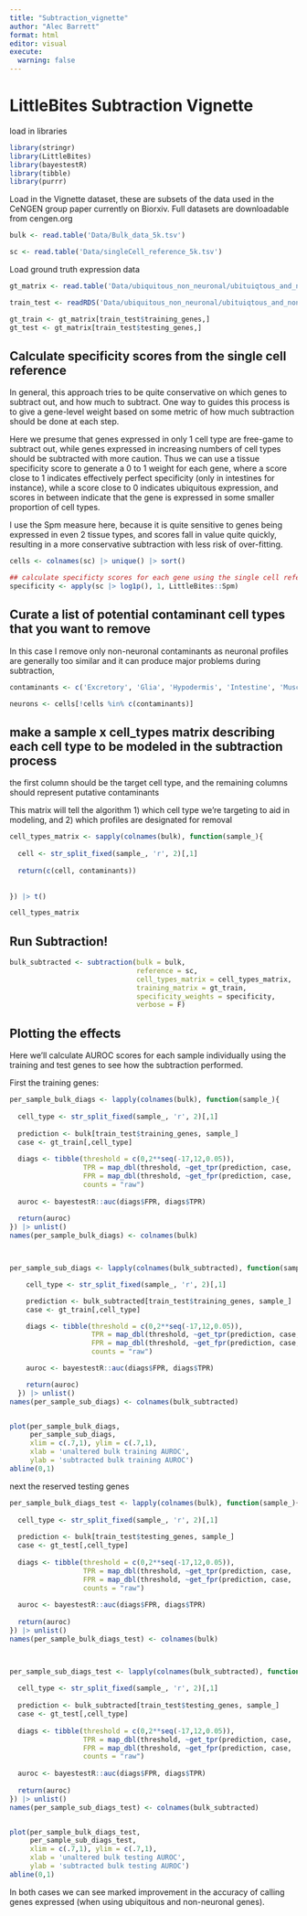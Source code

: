 ```yaml
---
title: "Subtraction_vignette"
author: "Alec Barrett"
format: html
editor: visual
execute: 
  warning: false
---
```


# LittleBites Subtraction Vignette

load in libraries

```r

library(stringr)
library(LittleBites)
library(bayestestR)
library(tibble)
library(purrr)

```

Load in the Vignette dataset, these are subsets of the data used in the CeNGEN group paper currently on Biorxiv. Full datasets are downloadable from cengen.org

```r
bulk <- read.table('Data/Bulk_data_5k.tsv')

sc <- read.table('Data/singleCell_reference_5k.tsv')

```

Load ground truth expression data

```r

gt_matrix <- read.table('Data/ubiquitous_non_neuronal/ubituiqtous_and_nonNeuronal_gt_genes_matrix_042222.tsv')

train_test <- readRDS('Data/ubiquitous_non_neuronal/ubituiqtous_and_nonNeuronal_gt_genes_split_042222.rds')

gt_train <- gt_matrix[train_test$training_genes,]
gt_test <- gt_matrix[train_test$testing_genes,]

```

## Calculate specificity scores from the single cell reference

In general, this approach tries to be quite conservative on which genes to subtract out, and how much to subtract. One way to guides this process is to give a gene-level weight based on some metric of how much subtraction should be done at each step.

Here we presume that genes expressed in only 1 cell type are free-game to subtract out, while genes expressed in increasing numbers of cell types should be subtracted with more caution. Thus we can use a tissue specificity score to generate a 0 to 1 weight for each gene, where a score close to 1 indicates effectively perfect specificity (only in intestines for instance), while a score close to 0 indicates ubiquitous expression, and scores in between indicate that the gene is expressed in some smaller proportion of cell types.

I use the Spm measure here, because it is quite sensitive to genes being expressed in even 2 tissue types, and scores fall in value quite quickly, resulting in a more conservative subtraction with less risk of over-fitting.

```r
cells <- colnames(sc) |> unique() |> sort()

## calculate specificty scores for each gene using the single cell reference
specificity <- apply(sc |> log1p(), 1, LittleBites::Spm)

```

## Curate a list of potential contaminant cell types that you want to remove

In this case I remove only non-neuronal contaminants as neuronal profiles are generally too similar and it can produce major problems during subtraction,

```r

contaminants <- c('Excretory', 'Glia', 'Hypodermis', 'Intestine', 'Muscle_mesoderm', 'Reproductive')

neurons <- cells[!cells %in% c(contaminants)]

```

## make a sample x cell_types matrix describing each cell type to be modeled in the subtraction process

the first column should be the target cell type, and the remaining columns should represent putative contaminants

This matrix will tell the algorithm 1) which cell type we're targeting to aid in modeling, and 2) which profiles are designated for removal

```r

cell_types_matrix <- sapply(colnames(bulk), function(sample_){
  
  cell <- str_split_fixed(sample_, 'r', 2)[,1]
  
  return(c(cell, contaminants))
  
  
}) |> t()

cell_types_matrix

```

## Run Subtraction!

```r
bulk_subtracted <- subtraction(bulk = bulk,
                               reference = sc,
                               cell_types_matrix = cell_types_matrix, 
                               training_matrix = gt_train, 
                               specificity_weights = specificity,
                               verbose = F)

```

## Plotting the effects

Here we'll calculate AUROC scores for each sample individually using the training and test genes to see how the subtraction performed.

First the training genes:

```r

per_sample_bulk_diags <- lapply(colnames(bulk), function(sample_){
  
  cell_type <- str_split_fixed(sample_, 'r', 2)[,1]
  
  prediction <- bulk[train_test$training_genes, sample_]
  case <- gt_train[,cell_type]
  
  diags <- tibble(threshold = c(0,2**seq(-17,12,0.05)),
                  TPR = map_dbl(threshold, ~get_tpr(prediction, case, .x)),
                  FPR = map_dbl(threshold, ~get_fpr(prediction, case, .x)),
                  counts = "raw")
  
  auroc <- bayestestR::auc(diags$FPR, diags$TPR)
  
  return(auroc)
}) |> unlist()
names(per_sample_bulk_diags) <- colnames(bulk)



per_sample_sub_diags <- lapply(colnames(bulk_subtracted), function(sample_){

    cell_type <- str_split_fixed(sample_, 'r', 2)[,1]

    prediction <- bulk_subtracted[train_test$training_genes, sample_]
    case <- gt_train[,cell_type]

    diags <- tibble(threshold = c(0,2**seq(-17,12,0.05)),
                    TPR = map_dbl(threshold, ~get_tpr(prediction, case, .x)),
                    FPR = map_dbl(threshold, ~get_fpr(prediction, case, .x)),
                    counts = "raw")

    auroc <- bayestestR::auc(diags$FPR, diags$TPR)

    return(auroc)
  }) |> unlist()
names(per_sample_sub_diags) <- colnames(bulk_subtracted)


plot(per_sample_bulk_diags,
     per_sample_sub_diags,
     xlim = c(.7,1), ylim = c(.7,1),
     xlab = 'unaltered bulk training AUROC',
     ylab = 'subtracted bulk training AUROC')
abline(0,1)

```

next the reserved testing genes

```r

per_sample_bulk_diags_test <- lapply(colnames(bulk), function(sample_){
  
  cell_type <- str_split_fixed(sample_, 'r', 2)[,1]
  
  prediction <- bulk[train_test$testing_genes, sample_]
  case <- gt_test[,cell_type]
  
  diags <- tibble(threshold = c(0,2**seq(-17,12,0.05)),
                  TPR = map_dbl(threshold, ~get_tpr(prediction, case, .x)),
                  FPR = map_dbl(threshold, ~get_fpr(prediction, case, .x)),
                  counts = "raw")
  
  auroc <- bayestestR::auc(diags$FPR, diags$TPR)
  
  return(auroc)
}) |> unlist()
names(per_sample_bulk_diags_test) <- colnames(bulk)



per_sample_sub_diags_test <- lapply(colnames(bulk_subtracted), function(sample_){
  
  cell_type <- str_split_fixed(sample_, 'r', 2)[,1]
  
  prediction <- bulk_subtracted[train_test$testing_genes, sample_]
  case <- gt_test[,cell_type]
  
  diags <- tibble(threshold = c(0,2**seq(-17,12,0.05)),
                  TPR = map_dbl(threshold, ~get_tpr(prediction, case, .x)),
                  FPR = map_dbl(threshold, ~get_fpr(prediction, case, .x)),
                  counts = "raw")
  
  auroc <- bayestestR::auc(diags$FPR, diags$TPR)
  
  return(auroc)
}) |> unlist()
names(per_sample_sub_diags_test) <- colnames(bulk_subtracted)


plot(per_sample_bulk_diags_test,
     per_sample_sub_diags_test, 
     xlim = c(.7,1), ylim = c(.7,1),
     xlab = 'unaltered bulk testing AUROC',
     ylab = 'subtracted bulk testing AUROC')
abline(0,1)


```

In both cases we can see marked improvement in the accuracy of calling genes expressed (when using ubiquitous and non-neuronal genes).

